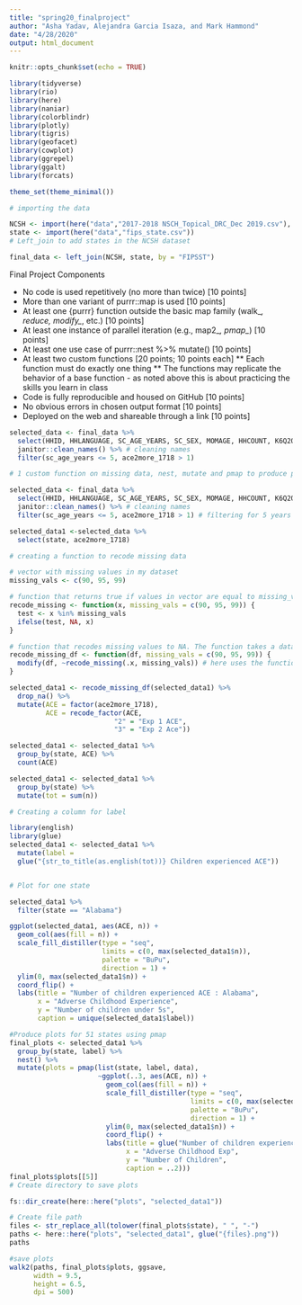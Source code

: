 ```yaml
---
title: "spring20_finalproject"
author: "Asha Yadav, Alejandra Garcia Isaza, and Mark Hammond"
date: "4/28/2020"
output: html_document
---
```


```r
knitr::opts_chunk$set(echo = TRUE)

library(tidyverse)
library(rio)
library(here)
library(naniar)
library(colorblindr)
library(plotly)
library(tigris)
library(geofacet)
library(cowplot)
library(ggrepel)
library(ggalt)
library(forcats)

theme_set(theme_minimal())

```

```r
# importing the data

NCSH <- import(here("data","2017-2018 NSCH_Topical_DRC_Dec 2019.csv"), setclass = "tbl_df")
state <- import(here("data","fips_state.csv"))
# Left_join to add states in the NCSH dataset

final_data <- left_join(NCSH, state, by = "FIPSST")


```


Final Project Components

* No code is used repetitively (no more than twice) [10 points]
* More than one variant of purrr::map is used [10 points]
* At least one {purrr} function outside the basic map family (walk_*, reduce, modify_*, etc.) [10 points]
* At least one instance of parallel iteration (e.g., map2_*, pmap_*) [10 points]
* At least one use case of purrr::nest %>% mutate() [10 points]
* At least two custom functions [20 points; 10 points each]
  ** Each function must do exactly one thing
  ** The functions may replicate the behavior of a base function - as noted above this is about practicing the skills you learn in class
* Code is fully reproducible and housed on GitHub [10 points]
* No obvious errors in chosen output format [10 points]
* Deployed on the web and shareable through a link [10 points]

```r
selected_data <- final_data %>%
  select(HHID, HHLANGUAGE, SC_AGE_YEARS, SC_SEX, MOMAGE, HHCOUNT, K6Q20, K11Q60, K11Q61, K11Q62, S9Q34, K10Q14, ACE1, ACE3, ACE4, ACE5, ACE6, ACE7, ACE8, ACE9, ACE10, RECOGABC, A1_GRADE, A2_GRADE, K6Q60_R, K6Q61_R, FOODSIT, K8Q30, CONFIDENT, povlev4_1718, AdultEduc_1718, WrkngPoor_1718, ACEct_1718, ACE2more_1718, State) %>%
  janitor::clean_names() %>% # cleaning names
  filter(sc_age_years <= 5, ace2more_1718 > 1)


```



```r

# 1 custom function on missing data, nest, mutate and pmap to produce plot for 51 states (by Asha)

selected_data <- final_data %>%
  select(HHID, HHLANGUAGE, SC_AGE_YEARS, SC_SEX, MOMAGE, HHCOUNT, K6Q20, K11Q60, K11Q61, K11Q62, S9Q34, K10Q14, ACE1, ACE3, ACE4, ACE5, ACE6, ACE7, ACE8, ACE9, ACE10, RECOGABC, A1_GRADE, A2_GRADE, K6Q60_R, K6Q61_R, FOODSIT, K8Q30, CONFIDENT, povlev4_1718, AdultEduc_1718, WrkngPoor_1718, ACEct_1718, ACE2more_1718, State) %>%
  janitor::clean_names() %>% # cleaning names
  filter(sc_age_years <= 5, ace2more_1718 > 1) # filtering for 5 years old

selected_data1 <-selected_data %>%
  select(state, ace2more_1718)

# creating a function to recode missing data

# vector with missing values in my dataset
missing_vals <- c(90, 95, 99)

# function that returns true if values in vector are equal to missing_vals. The function takes a vector x, and specified values of missing data
recode_missing <- function(x, missing_vals = c(90, 95, 99)) {
  test <- x %in% missing_vals
  ifelse(test, NA, x)
}

# function that recodes missing values to NA. The function takes a dataframe with variables with missing data, and specified values of missing data
recode_missing_df <- function(df, missing_vals = c(90, 95, 99)) {
  modify(df, ~recode_missing(.x, missing_vals)) # here uses the function created above
}

selected_data1 <- recode_missing_df(selected_data1) %>%
  drop_na() %>%
  mutate(ACE = factor(ace2more_1718),
         ACE = recode_factor(ACE,
                          "2" = "Exp 1 ACE",
                          "3" = "Exp 2 Ace"))

selected_data1 <- selected_data1 %>%
  group_by(state, ACE) %>%
  count(ACE)

selected_data1 <- selected_data1 %>%
  group_by(state) %>%
  mutate(tot = sum(n))

# Creating a column for label

library(english)
library(glue)
selected_data1 <- selected_data1 %>%
  mutate(label =
  glue("{str_to_title(as.english(tot))} Children experienced ACE"))


# Plot for one state

selected_data1 %>%
  filter(state == "Alabama")

ggplot(selected_data1, aes(ACE, n)) +
  geom_col(aes(fill = n)) +
  scale_fill_distiller(type = "seq",
                       limits = c(0, max(selected_data1$n)),
                       palette = "BuPu",
                       direction = 1) +
  ylim(0, max(selected_data1$n)) +
  coord_flip() +
  labs(title = "Number of children experienced ACE : Alabama",
       x = "Adverse Childhood Experience",
       y = "Number of children under 5s",
       caption = unique(selected_data1$label))

#Produce plots for 51 states using pmap
final_plots <- selected_data1 %>%
  group_by(state, label) %>%
  nest() %>%
  mutate(plots = pmap(list(state, label, data),
                      ~ggplot(..3, aes(ACE, n)) +
                        geom_col(aes(fill = n)) +
                        scale_fill_distiller(type = "seq",
                                             limits = c(0, max(selected_data1$n)),
                                             palette = "BuPu",
                                             direction = 1) +
                        ylim(0, max(selected_data1$n)) +
                        coord_flip() +
                        labs(title = glue("Number of children experienced ACE : {..1}"),
                             x = "Adverse Childhood Exp",
                             y = "Number of Children",
                             caption = ..2)))
final_plots$plots[[5]]
# Create directory to save plots

fs::dir_create(here::here("plots", "selected_data1"))

# Create file path
files <- str_replace_all(tolower(final_plots$state), " ", "-")
paths <- here::here("plots", "selected_data1", glue("{files}.png"))
paths

#save plots
walk2(paths, final_plots$plots, ggsave,
      width = 9.5, 
      height = 6.5,
      dpi = 500)
```
                                                                                                                                                                                                                                                                                                                                                                                                                                                                                                                                                                                                                                                                                                                                                                                                                                                                                                                                                                                                                                                                                                                                                                                                                                                                                                                                                                                                                                                                                                                                                                                                                                                                                                                                                                                                                                                                                                                                                                                                                                                                                                                                                                                                                                                                                                                                                                                                                                                                                                                                                                                                                                                                                                           
